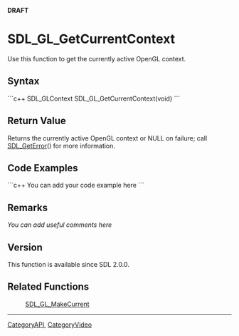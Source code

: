 '''DRAFT'''


<!-- #*^*^*^*^*See http://wiki.libsdl.org/moin.cgi/SGFunctions for details on editing this page*^*^*^*^* -->


= SDL_GL_GetCurrentContext =
Use this function to get the currently active OpenGL context.




== Syntax ==
```c++
SDL_GLContext SDL_GL_GetCurrentContext(void)
```

== Return Value ==
Returns the currently active OpenGL context or NULL on failure; call [[SDL_GetError]]() for more information.

== Code Examples ==
```c++
You can add your code example here
```

<!-- #Leave this section as-is unless you have a code example to put in.  In that case, replace You can add your code example here with your code example following the Style Guide instructions.  Leave the rest of the markup alone and delete this comment. -->


== Remarks ==
''You can add useful comments here''

<!-- #Leave this section as-is unless you have a remark to put in.  In that case, replace ''You can add useful comments here'' with your remark(s) following the Style Guide instructions.  Leave the rest of the markup alone and delete this comment. -->

== Version ==
This function is available since SDL 2.0.0.

== Related Functions ==
:[[SDL_GL_MakeCurrent]]

----
[[CategoryAPI]], [[CategoryVideo]]
<!-- #See the Style Guide for instructions on editing the footer. -->
